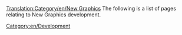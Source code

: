 [[Translation:Category/en/New Graphics]]
The following is a list of pages relating to New Graphics development.

[[Category:en/Development]]